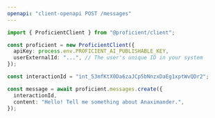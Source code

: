 ```yaml
---
openapi: "client-openapi POST /messages"
---
```


<RequestExample>

```ts JavaScript SDK
import { ProficientClient } from "@proficient/client";

const proficient = new ProficientClient({
  apiKey: process.env.PROFICIENT_AI_PUBLISHABLE_KEY,
  userExternalId: "...", // The user's unique ID in your system
});

const interactionId = "int_53mfKtX0Da6zaJCp5bNnzxDaEg1xptWvQDr2";

const message = await proficient.messages.create({
  interactionId,
  content: "Hello! Tell me something about Anaximander.",
});
```

</RequestExample>
